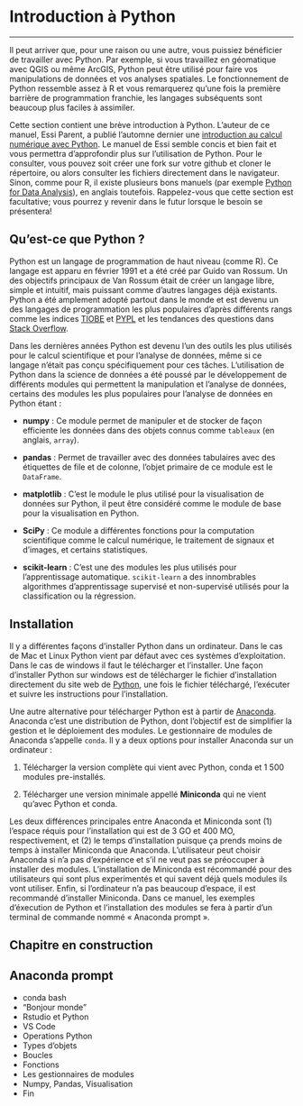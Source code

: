 # Introduction à Python {#sec-py}

---

Il peut arriver que, pour une raison ou une autre, vous puissiez bénéficier de travailler avec Python. Par exemple, si vous travaillez en géomatique avec QGIS ou même ArcGIS, Python peut être utilisé pour faire vos manipulations de données et vos analyses spatiales. Le fonctionnement de Python ressemble assez à R et vous remarquerez qu'une fois la première barrière de programmation franchie, les langages subséquents sont beaucoup plus faciles à assimiler.

Cette section contient une brève introduction à Python. L'auteur de ce manuel, Essi Parent, a publié l'automne dernier une [introduction au calcul numérique avec Python](https://github.com/essicolo/introduction-au-calcul-numerique-avec-python). Le manuel de Essi semble concis et bien fait et vous permettra d'approfondir plus sur l'utilisation de Python. Pour le consulter, vous pouvez soit créer une fork sur votre github et cloner le répertoire, ou alors consulter les fichiers directement dans le navigateur. Sinon, comme pour R, il existe plusieurs bons manuels (par exemple [Python for Data Analysis](https://wesmckinney.com/book/)), en anglais toutefois. Rappelez-vous que cette section est facultative; vous pourrez y revenir dans le futur lorsque le besoin se présentera!


## Qu'est-ce que Python ?

Python est un langage de programmation de haut niveau (comme R). Ce langage est apparu en février 1991 et a été créé par Guido van Rossum. Un des objectifs principaux de Van Rossum était de créer un langage libre, simple et intuitif, mais puissant comme d'autres langages déjà existants. Python a été amplement adopté partout dans le monde et est devenu un des langages de programmation les plus populaires d'après différents rangs comme les indices [TIOBE](https://www.tiobe.com/tiobe-index/){.external target="_blank"} et [PYPL](https://pypl.github.io/PYPL.html){.external target="_blank"} et les tendances des questions dans [Stack Overflow](https://bit.ly/3HKnTa9){.external target="_blank"}.

Dans les dernières années Python est devenu l'un des outils les plus utilisés pour le calcul scientifique et pour l'analyse de données, même si ce langage n'était pas conçu spécifiquement pour ces tâches. L'utilisation de Python dans la science de données a été poussé par le développement de différents modules qui permettent la manipulation et l'analyse de données, certains des modules les plus populaires pour l'analyse de données en Python étant :

- **numpy** : Ce module permet de manipuler et de stocker de façon efficiente les données dans des objets connus comme `tableaux` (en anglais, `array`).

- **pandas** : Permet de travailler avec des données tabulaires avec des étiquettes de file et de colonne, l'objet primaire de ce module est le `DataFrame`.

- **matplotlib** : C'est le module le plus utilisé pour la visualisation de données sur Python, il peut être considéré comme le module de base pour la visualisation en Python.

- **SciPy** : Ce module a différentes fonctions pour la computation scientifique comme le calcul numérique, le traitement de signaux et d'images, et certains statistiques.

- **scikit-learn** : C'est une des modules les plus utilisés pour l'apprentissage automatique. `scikit-learn` a des innombrables algorithmes d’apprentissage supervisé et non-supervisé utilisés pour la classification ou la régression.

## Installation

Il y a différentes façons d'installer Python dans un ordinateur. Dans le cas de Mac et Linux Python vient par défaut avec ces systèmes d'exploitation. Dans le cas de windows il faut le télécharger et l'installer. Une façon d'installer Python sur windows est de télécharger le fichier d'installation directement du site web de [Python](https://www.python.org/downloads/), une fois le fichier téléchargé, l'exécuter et suivre les instructions pour l'installation.

Une autre alternative pour télécharger Python est à partir de [Anaconda](https://www.anaconda.com/). Anaconda c'est une distribution de Python, dont l'objectif est de simplifier la gestion et le déploiement des modules. Le gestionnaire de modules de Anaconda s'appelle `conda`. Il y a deux options pour installer Anaconda sur un ordinateur :

1. Télécharger la version complète qui vient avec Python, conda et 1 500 modules pre-installés.

2. Télécharger une version minimale appellé **Miniconda** qui ne vient qu'avec Python et conda.

Les deux différences principales entre Anaconda et Miniconda sont (1) l'espace réquis pour l'installation qui est de 3 GO et 400 MO, respectivement, et (2) le temps d'installation puisque ça prends moins de temps à installer Miniconda que Anaconda. L'utilisateur peut choisir Anaconda si n'a pas d'expérience et s'il ne veut pas se préoccuper à installer des modules. L'installation de Miniconda est récommandé pour des utilisateurs qui sont plus experimentés et qui savent déjà quels modules ils vont utiliser. Enfin, si l'ordinateur n'a pas beaucoup d'espace, il est recommandé d'installer Miniconda. Dans ce manuel, les exemples d'éxecution de Python et l'installation des modules se fera à partir d'un terminal de commande nommé « Anaconda prompt ».

## Chapitre en construction

## Anaconda prompt

- conda bash
- "Bonjour monde"
- Rstudio et Python
- VS Code
- Operations Python
- Types d'objets
- Boucles
- Fonctions
- Les gestionnaires de modules
- Numpy, Pandas, Visualisation
- Fin

